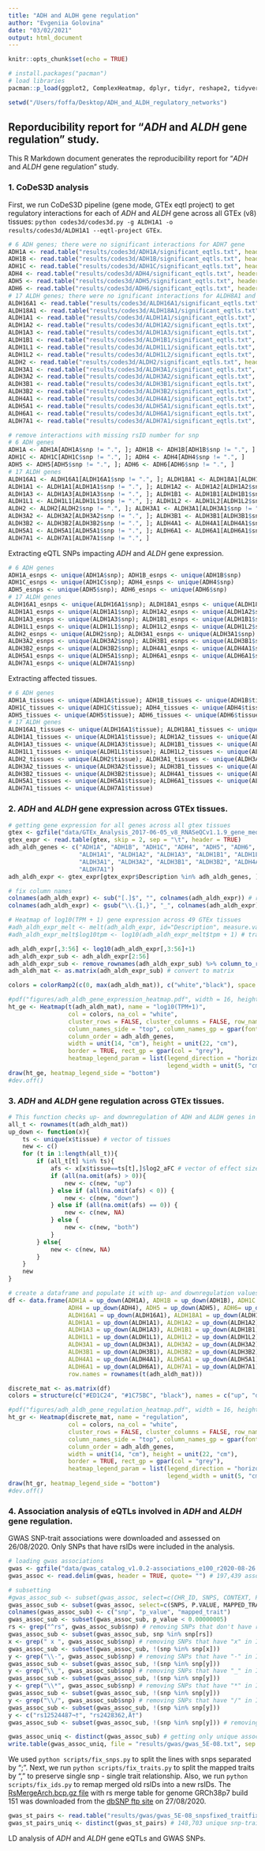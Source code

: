 ```yaml
---
title: "ADH and ALDH gene regulation"
author: "Evgeniia Golovina"
date: "03/02/2021"
output: html_document
---
```


```r
knitr::opts_chunk$set(echo = TRUE)

# install.packages("pacman")
# load libraries
pacman::p_load(ggplot2, ComplexHeatmap, dplyr, tidyr, reshape2, tidyverse, circlize)

setwd("/Users/foffa/Desktop/ADH_and_ALDH_regulatory_networks")
```

## Reporducibility report for "*ADH* and *ALDH* gene regulation" study.

This R Markdown document generates the reproducibility report for "*ADH* and *ALDH* gene regulation" study. 

### 1. CoDeS3D analysis

First, we run CoDeS3D pipeline (gene mode, GTEx eqtl project) to get regulatory interactions for each of *ADH* and *ALDH* gene across all GTEx (v8) tissues: `python codes3d/codes3d.py -g ALDH1A1 -o results/codes3d/ALDH1A1 --eqtl-project GTEx`. 

```r
# 6 ADH genes; there were no significant interactions for ADH7 gene
ADH1A <- read.table("results/codes3d/ADH1A/significant_eqtls.txt", header = TRUE, sep = "\t")
ADH1B <- read.table("results/codes3d/ADH1B/significant_eqtls.txt", header = TRUE, sep = "\t")
ADH1C <- read.table("results/codes3d/ADH1C/significant_eqtls.txt", header = TRUE, sep = "\t")
ADH4 <- read.table("results/codes3d/ADH4/significant_eqtls.txt", header = TRUE, sep = "\t")
ADH5 <- read.table("results/codes3d/ADH5/significant_eqtls.txt", header = TRUE, sep = "\t")
ADH6 <- read.table("results/codes3d/ADH6/significant_eqtls.txt", header = TRUE, sep = "\t")
# 17 ALDH genes; there were no ignificant interactions for ALDH8A1 and ALDH9A1 genes
ALDH16A1 <- read.table("results/codes3d/ALDH16A1/significant_eqtls.txt", header = TRUE, sep = "\t")
ALDH18A1 <- read.table("results/codes3d/ALDH18A1/significant_eqtls.txt", header = TRUE, sep = "\t")
ALDH1A1 <- read.table("results/codes3d/ALDH1A1/significant_eqtls.txt", header = TRUE, sep = "\t")
ALDH1A2 <- read.table("results/codes3d/ALDH1A2/significant_eqtls.txt", header = TRUE, sep = "\t")
ALDH1A3 <- read.table("results/codes3d/ALDH1A3/significant_eqtls.txt", header = TRUE, sep = "\t")
ALDH1B1 <- read.table("results/codes3d/ALDH1B1/significant_eqtls.txt", header = TRUE, sep = "\t")
ALDH1L1 <- read.table("results/codes3d/ALDH1L1/significant_eqtls.txt", header = TRUE, sep = "\t")
ALDH1L2 <- read.table("results/codes3d/ALDH1L2/significant_eqtls.txt", header = TRUE, sep = "\t")
ALDH2 <- read.table("results/codes3d/ALDH2/significant_eqtls.txt", header = TRUE, sep = "\t")
ALDH3A1 <- read.table("results/codes3d/ALDH3A1/significant_eqtls.txt", header = TRUE, sep = "\t")
ALDH3A2 <- read.table("results/codes3d/ALDH3A2/significant_eqtls.txt", header = TRUE, sep = "\t")
ALDH3B1 <- read.table("results/codes3d/ALDH3B1/significant_eqtls.txt", header = TRUE, sep = "\t")
ALDH3B2 <- read.table("results/codes3d/ALDH3B2/significant_eqtls.txt", header = TRUE, sep = "\t")
ALDH4A1 <- read.table("results/codes3d/ALDH4A1/significant_eqtls.txt", header = TRUE, sep = "\t")
ALDH5A1 <- read.table("results/codes3d/ALDH5A1/significant_eqtls.txt", header = TRUE, sep = "\t")
ALDH6A1 <- read.table("results/codes3d/ALDH6A1/significant_eqtls.txt", header = TRUE, sep = "\t")
ALDH7A1 <- read.table("results/codes3d/ALDH7A1/significant_eqtls.txt", header = TRUE, sep = "\t")

# remove interactions with missing rsID number for snp
# 6 ADH genes
ADH1A <- ADH1A[ADH1A$snp != ".", ]; ADH1B <- ADH1B[ADH1B$snp != ".", ]
ADH1C <- ADH1C[ADH1C$snp != ".", ]; ADH4 <- ADH4[ADH4$snp != ".", ]
ADH5 <- ADH5[ADH5$snp != ".", ]; ADH6 <- ADH6[ADH6$snp != ".", ]
# 17 ALDH genes
ALDH16A1 <- ALDH16A1[ALDH16A1$snp != ".", ]; ALDH18A1 <- ALDH18A1[ALDH18A1$snp != ".", ]
ALDH1A1 <- ALDH1A1[ALDH1A1$snp != ".", ]; ALDH1A2 <- ALDH1A2[ALDH1A2$snp != ".", ]
ALDH1A3 <- ALDH1A3[ALDH1A3$snp != ".", ]; ALDH1B1 <- ALDH1B1[ALDH1B1$snp != ".", ]
ALDH1L1 <- ALDH1L1[ALDH1L1$snp != ".", ]; ALDH1L2 <- ALDH1L2[ALDH1L2$snp != ".", ]
ALDH2 <- ALDH2[ALDH2$snp != ".", ]; ALDH3A1 <- ALDH3A1[ALDH3A1$snp != ".", ]
ALDH3A2 <- ALDH3A2[ALDH3A2$snp != ".", ]; ALDH3B1 <- ALDH3B1[ALDH3B1$snp != ".", ]
ALDH3B2 <- ALDH3B2[ALDH3B2$snp != ".", ]; ALDH4A1 <- ALDH4A1[ALDH4A1$snp != ".", ]
ALDH5A1 <- ALDH5A1[ALDH5A1$snp != ".", ]; ALDH6A1 <- ALDH6A1[ALDH6A1$snp != ".", ]
ALDH7A1 <- ALDH7A1[ALDH7A1$snp != ".", ]
```

Extracting eQTL SNPs impacting *ADH* and *ALDH* gene expression.

```r
# 6 ADH genes
ADH1A_esnps <- unique(ADH1A$snp); ADH1B_esnps <- unique(ADH1B$snp)
ADH1C_esnps <- unique(ADH1C$snp); ADH4_esnps <- unique(ADH4$snp)
ADH5_esnps <- unique(ADH5$snp); ADH6_esnps <- unique(ADH6$snp)
# 17 ALDH genes
ALDH16A1_esnps <- unique(ALDH16A1$snp); ALDH18A1_esnps <- unique(ALDH18A1$snp)
ALDH1A1_esnps <- unique(ALDH1A1$snp); ALDH1A2_esnps <- unique(ALDH1A2$snp)
ALDH1A3_esnps <- unique(ALDH1A3$snp); ALDH1B1_esnps <- unique(ALDH1B1$snp)
ALDH1L1_esnps <- unique(ALDH1L1$snp); ALDH1L2_esnps <- unique(ALDH1L2$snp)
ALDH2_esnps <- unique(ALDH2$snp); ALDH3A1_esnps <- unique(ALDH3A1$snp)
ALDH3A2_esnps <- unique(ALDH3A2$snp); ALDH3B1_esnps <- unique(ALDH3B1$snp)
ALDH3B2_esnps <- unique(ALDH3B2$snp); ALDH4A1_esnps <- unique(ALDH4A1$snp)
ALDH5A1_esnps <- unique(ALDH5A1$snp); ALDH6A1_esnps <- unique(ALDH6A1$snp)
ALDH7A1_esnps <- unique(ALDH7A1$snp)
```

Extracting affected tissues.

```r
# 6 ADH genes
ADH1A_tissues <- unique(ADH1A$tissue); ADH1B_tissues <- unique(ADH1B$tissue)
ADH1C_tissues <- unique(ADH1C$tissue); ADH4_tissues <- unique(ADH4$tissue)
ADH5_tissues <- unique(ADH5$tissue); ADH6_tissues <- unique(ADH6$tissue)
# 17 ALDH genes
ALDH16A1_tissues <- unique(ALDH16A1$tissue); ALDH18A1_tissues <- unique(ALDH18A1$tissue)
ALDH1A1_tissues <- unique(ALDH1A1$tissue); ALDH1A2_tissues <- unique(ALDH1A2$tissue)
ALDH1A3_tissues <- unique(ALDH1A3$tissue); ALDH1B1_tissues <- unique(ALDH1B1$tissue)
ALDH1L1_tissues <- unique(ALDH1L1$tissue); ALDH1L2_tissues <- unique(ALDH1L2$tissue)
ALDH2_tissues <- unique(ALDH2$tissue); ALDH3A1_tissues <- unique(ALDH3A1$tissue)
ALDH3A2_tissues <- unique(ALDH3A2$tissue); ALDH3B1_tissues <- unique(ALDH3B1$tissue)
ALDH3B2_tissues <- unique(ALDH3B2$tissue); ALDH4A1_tissues <- unique(ALDH4A1$tissue)
ALDH5A1_tissues <- unique(ALDH5A1$tissue); ALDH6A1_tissues <- unique(ALDH6A1$tissue)
ALDH7A1_tissues <- unique(ALDH7A1$tissue)
```

### 2. *ADH* and *ALDH* gene expression across GTEx tissues.

```r
# getting gene expression for all genes across all gtex tissues
gtex <- gzfile("data/GTEx_Analysis_2017-06-05_v8_RNASeQCv1.1.9_gene_median_tpm.gct.gz",'rt')  
gtex_expr <- read.table(gtex, skip = 2, sep = "\t", header = TRUE)
adh_aldh_genes <- c("ADH1A", "ADH1B", "ADH1C", "ADH4", "ADH5", "ADH6", "ALDH16A1", "ALDH18A1",
                    "ALDH1A1", "ALDH1A2", "ALDH1A3", "ALDH1B1", "ALDH1L1", "ALDH1L2", "ALDH2",
                    "ALDH3A1", "ALDH3A2", "ALDH3B1", "ALDH3B2", "ALDH4A1", "ALDH5A1", "ALDH6A1",
                    "ALDH7A1")
adh_aldh_expr <- gtex_expr[gtex_expr$Description %in% adh_aldh_genes, ]

# fix column names
colnames(adh_aldh_expr) <- sub("[.]$", "", colnames(adh_aldh_expr)) # remove dot in the end
colnames(adh_aldh_expr) <- gsub("\\.{1,}", "_", colnames(adh_aldh_expr)) # replace any dot with underscore

# Heatmap of log10(TPM + 1) gene expression across 49 GTEx tissues
#adh_aldh_expr_melt <- melt(adh_aldh_expr, id="Description", measure.vars = colnames(adh_aldh_expr[3:56])); colnames(adh_aldh_expr_melt) <- c("name", "tissue", "tpm")
#adh_aldh_expr_melt$log10tpm <- log10(adh_aldh_expr_melt$tpm + 1) # transform to log10(TPM + 1)

adh_aldh_expr[,3:56] <- log10(adh_aldh_expr[,3:56]+1)
adh_aldh_expr_sub <- adh_aldh_expr[2:56]
adh_aldh_expr_sub <- remove_rownames(adh_aldh_expr_sub) %>% column_to_rownames(var="Description")
adh_aldh_mat <- as.matrix(adh_aldh_expr_sub) # convert to matrix

colors = colorRamp2(c(0, max(adh_aldh_mat)), c("white","black"), space = "RGB")

#pdf("figures/adh_aldh_gene_expression_heatmap.pdf", width = 16, height = 16)
ht_ge <- Heatmap(t(adh_aldh_mat), name = "log10(TPM+1)",
                 col = colors, na_col = "white",
                 cluster_rows = FALSE, cluster_columns = FALSE, row_names_side = "left",
                 column_names_side = "top", column_names_gp = gpar(fontface = "italic"),
                 column_order = adh_aldh_genes,
                 width = unit(14, "cm"), height = unit(22, "cm"),
                 border = TRUE, rect_gp = gpar(col = "grey"),
                 heatmap_legend_param = list(legend_direction = "horizontal",
                                             legend_width = unit(5, "cm")))
draw(ht_ge, heatmap_legend_side = "bottom")
#dev.off()
```

### 3. *ADH* and *ALDH* gene regulation across GTEx tissues.

```r
# This function checks up- and downregulation of ADH and ALDH genes in GTEx tissues. It takes codes3d input as a dataframe and returns if the gene is not expressed, up-, down-, or up/downregulated
all_t <- rownames(t(adh_aldh_mat))
up_down <- function(x){
    ts <- unique(x$tissue) # vector of tissues
    new <- c()
    for (t in 1:length(all_t)){
        if (all_t[t] %in% ts){
            afs <- x[x$tissue==ts[t],]$log2_aFC # vector of effect sizes
            if (all(na.omit(afs) > 0)){
                new <- c(new, "up")
            } else if (all(na.omit(afs) < 0)) {
                new <- c(new, "down")
            } else if (all(na.omit(afs) == 0)) {
                new <- c(new, NA)
            } else {
                new <- c(new, "both")
            }
        } else{
            new <- c(new, NA)
        }
    }
    new
}

# create a dataframe and populate it with up- and downregulation values
df <- data.frame(ADH1A = up_down(ADH1A), ADH1B = up_down(ADH1B), ADH1C = up_down(ADH1C),
                 ADH4 = up_down(ADH4), ADH5 = up_down(ADH5), ADH6= up_down(ADH6),
                 ALDH16A1 = up_down(ALDH16A1), ALDH18A1 = up_down(ALDH18A1),
                 ALDH1A1 = up_down(ALDH1A1), ALDH1A2 = up_down(ALDH1A2),
                 ALDH1A3 = up_down(ALDH1A3), ALDH1B1 = up_down(ALDH1B1),
                 ALDH1L1 = up_down(ALDH1L1), ALDH1L2 = up_down(ALDH1L2), ALDH2 = up_down(ALDH2),
                 ALDH3A1 = up_down(ALDH3A1), ALDH3A2 = up_down(ALDH3A2),
                 ALDH3B1 = up_down(ALDH3B1), ALDH3B2 = up_down(ALDH3B2),
                 ALDH4A1 = up_down(ALDH4A1), ALDH5A1 = up_down(ALDH5A1),
                 ALDH6A1 = up_down(ALDH6A1), ALDH7A1 = up_down(ALDH7A1),
                 row.names = rownames(t(adh_aldh_mat)))

discrete_mat <- as.matrix(df)
colors = structure(c("#ED1C24", "#1C75BC", "black"), names = c("up", "down", "both"))

#pdf("figures/adh_aldh_gene_regulation_heatmap.pdf", width = 16, height = 16)
ht_gr <- Heatmap(discrete_mat, name = "regulation",
                 col = colors, na_col = "white",
                 cluster_rows = FALSE, cluster_columns = FALSE, row_names_side = "left",
                 column_names_side = "top", column_names_gp = gpar(fontface = "italic"),
                 column_order = adh_aldh_genes,
                 width = unit(14, "cm"), height = unit(22, "cm"),
                 border = TRUE, rect_gp = gpar(col = "grey"),
                 heatmap_legend_param = list(legend_direction = "horizontal",
                                             legend_width = unit(5, "cm")))
draw(ht_gr, heatmap_legend_side = "bottom")
#dev.off()
```

### 4. Association analysis of eQTLs involved in *ADH* and *ALDH* gene regulation.

GWAS SNP-trait associations were downloaded and assessed on 26/08/2020. Only SNPs that have rsIDs were included in the analysis.

```r
# loading gwas associations
gwas <- gzfile("data/gwas_catalog_v1.0.2-associations_e100_r2020-08-26.tsv.gz",'rt')
gwas_assoc <- read.delim(gwas, header = TRUE, quote= "") # 197,439 associations

# subsetting
#gwas_assoc_sub <- subset(gwas_assoc, select=c(CHR_ID, SNPS, CONTEXT, P.VALUE, MAPPED_TRAIT))
gwas_assoc_sub <- subset(gwas_assoc, select=c(SNPS, P.VALUE, MAPPED_TRAIT))
colnames(gwas_assoc_sub) <- c("snp", "p_value", "mapped_trait")
gwas_assoc_sub <- subset(gwas_assoc_sub, p_value < 0.00000005)
rs <- grep("^rs", gwas_assoc_sub$snp) # removing SNPs that don't have rs IDs
gwas_assoc_sub <- subset(gwas_assoc_sub, snp %in% snp[rs])
x <- grep(" x ", gwas_assoc_sub$snp) # removing SNPs that have "x" in IDs
gwas_assoc_sub <- subset(gwas_assoc_sub, !(snp %in% snp[x]))
y <- grep("\\-", gwas_assoc_sub$snp) # removing SNPs that have "-" in IDs
gwas_assoc_sub <- subset(gwas_assoc_sub, !(snp %in% snp[y]))
y <- grep("\\_", gwas_assoc_sub$snp) # removing SNPs that have "_" in IDs
gwas_assoc_sub <- subset(gwas_assoc_sub, !(snp %in% snp[y]))
y <- grep("\\*", gwas_assoc_sub$snp) # removing SNPs that have "*" in IDs
gwas_assoc_sub <- subset(gwas_assoc_sub, !(snp %in% snp[y]))
y <- grep("\\/", gwas_assoc_sub$snp) # removing SNPs that have "/" in IDs
gwas_assoc_sub <- subset(gwas_assoc_sub, !(snp %in% snp[y]))
y <- c("rs12524487¬†", "rs2428362‚Ä†")
gwas_assoc_sub <- subset(gwas_assoc_sub, !(snp %in% snp[y])) # removing wierdos

gwas_assoc_uniq <- distinct(gwas_assoc_sub) # getting only unique associations
write.table(gwas_assoc_uniq, file = "results/gwas/gwas_5E-08.txt", sep = "\t", col.names = TRUE, row.names=FALSE) # write them
```

We used `python scripts/fix_snps.py` to split the lines with snps separated by ";". 
Next, we run `python scripts/fix_traits.py` to split the mapped traits by ", " to preserve single snp - single trait relationship.
Also, we run `python scripts/fix_ids.py` to remap merged old rsIDs into a new rsIDs. The  [RsMergeArch.bcp.gz file](ftp://ftp.ncbi.nlm.nih.gov/snp/organisms/human_9606_b151_GRCh38p7/database/organism_data/RsMergeArch.bcp.gz) with rs merge table for genome GRCh38p7 build 151 was downloaded from the [dbSNP ftp site](ftp://ftp.ncbi.nlm.nih.gov/snp/organisms/human_9606_b151_GRCh38p7/database/organism_data/) on 27/08/2020.

```r
gwas_st_pairs <- read.table("results/gwas/gwas_5E-08_snpsfixed_traitfixed.txt", sep = "\t", header = TRUE, quote= "") # 149,096 gwas snp-trait pairs
gwas_st_pairs_uniq <- distinct(gwas_st_pairs) # 148,703 unique snp-trait pairs

```


LD analysis of *ADH* and *ALDH* gene eQTLs and GWAS SNPs.



